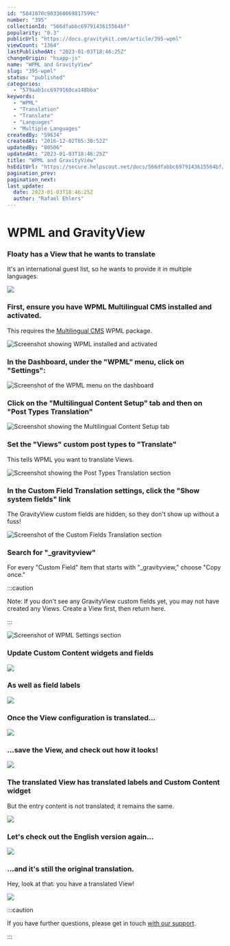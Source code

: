 ```yaml
---
id: "5841070c903360069817599c"
number: "395"
collectionId: "566dfabbc6979143615564bf"
popularity: "0.3"
publicUrl: "https://docs.gravitykit.com/article/395-wpml"
viewCount: "1364"
lastPublishedAt: "2023-01-03T18:46:25Z"
changeOrigin: "hsapp-js"
name: "WPML and GravityView"
slug: "395-wpml"
status: "published"
categories: 
  - "579aab1cc6979160ca148bba"
keywords: 
  - "WPML"
  - "Translation"
  - "Translate"
  - "Languages"
  - "Multiple Languages"
createdBy: "59634"
createdAt: "2016-12-02T05:30:52Z"
updatedBy: "80506"
updatedAt: "2023-01-03T18:46:25Z"
title: "WPML and GravityView"
hsEditUrl: "https://secure.helpscout.net/docs/566dfabbc6979143615564bf/article/5841070c903360069817599c"
pagination_prev: 
pagination_next: 
last_update:
  date: 2023-01-03T18:46:25Z
  author: "Rafael Ehlers"
---
```


# WPML and GravityView



### Floaty has a View that he wants to translate

It's an international guest list, so he wants to provide it in multiple languages.

![](https://www.gravitykit.com/wp-content/uploads/2018/01/floaty-has-a-view-that-he-wants-to-translate.png?1480657592)

### First, ensure you have WPML Multilingual CMS installed and activated.

This requires the [Multilingual CMS](https://wpml.org/purchase/) WPML package.

![Screenshot showing WPML installed and activated](https://s3.amazonaws.com/helpscout.net/docs/assets/54c58489e4b051242988532c/images/63449ffacf38bc37aecf8431/file-wxCJbUQiMR.png)

### In the Dashboard, under the "WPML" menu, click on "Settings":

![Screenshot of the WPML menu on the dashboard](https://s3.amazonaws.com/helpscout.net/docs/assets/54c58489e4b051242988532c/images/6344a1f005ba014734a3950a/file-2jrCSifj7A.png)

### Click on the "Multilingual Content Setup" tab and then on "Post Types Translation"

![Screenshot showing the Multilingual Content Setup tab](https://s3.amazonaws.com/helpscout.net/docs/assets/54c58489e4b051242988532c/images/6344a28d05ba014734a3950d/file-htBi8DZWiI.png)

### Set the "Views" custom post types to "Translate"

This tells WPML you want to translate Views.

![Screenshot showing the Post Types Translation section](https://s3.amazonaws.com/helpscout.net/docs/assets/54c58489e4b051242988532c/images/6344a2c30f10306a37c0b084/file-WmixVkLydb.png)

### In the Custom Field Translation settings, click the "Show system fields" link

The GravityView custom fields are hidden, so they don't show up without a fuss!

![Screenshot of the Custom Fields Translation section](https://s3.amazonaws.com/helpscout.net/docs/assets/54c58489e4b051242988532c/images/6344a39005ba014734a39513/file-vVfGJpLtWv.png)

### Search for "\_gravityview" 

For every "Custom Field" item that starts with "\_gravityview," choose "Copy once."


:::caution

Note: If you don't see any GravityView custom fields yet, you may not have created any Views. Create a View first, then return here.

:::



![Screenshot of WPML Settings section](https://s3.amazonaws.com/helpscout.net/docs/assets/54c58489e4b051242988532c/images/63b477e0c21b4601058955c9/file-eSyJcy03b8.png)  

### Update Custom Content widgets and fields

![](https://i.gravitykit.com/qsA8xn+)

### As well as field labels

![](https://i.gravitykit.com/jX0qF3+)

### Once the View configuration is translated…

![](https://i.gravitykit.com/bFLOxM+)

### …save the View, and check out how it looks!

![](https://www.gravitykit.com/wp-content/uploads/2018/01/save-the-view-and-check-out-how-it-looks-.png?1480657601)

### The translated View has translated labels and Custom Content widget

But the entry content is not translated; it remains the same.

![](https://www.gravitykit.com/wp-content/uploads/2018/01/the-translated-view-has-translated-labels-and-custom-content-widget.png?1480657602)

### Let's check out the English version again…

![](https://www.gravitykit.com/wp-content/uploads/2018/01/let-s-check-out-the-english-version-again-hellip-.png?1480657603)

### …and it's still the original translation.

Hey, look at that: you have a translated View!

![](https://www.gravitykit.com/wp-content/uploads/2018/01/hellip-and-it-s-still-the-original-translation.png?1480657604)


:::caution

If you have further questions, please get in touch [with our support](https://www.gravitykit.com/support/).

:::


